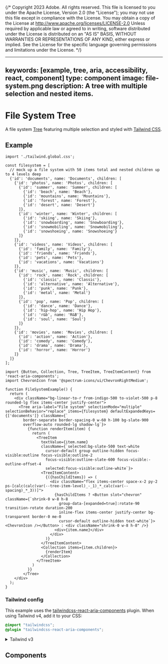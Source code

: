 {/* Copyright 2023 Adobe. All rights reserved.
This file is licensed to you under the Apache License, Version 2.0 (the "License");
you may not use this file except in compliance with the License. You may obtain a copy
of the License at http://www.apache.org/licenses/LICENSE-2.0
Unless required by applicable law or agreed to in writing, software distributed under
the License is distributed on an "AS IS" BASIS, WITHOUT WARRANTIES OR REPRESENTATIONS
OF ANY KIND, either express or implied. See the License for the specific language
governing permissions and limitations under the License. */}



---
keywords: [example, tree, aria, accessibility, react, component]
type: component
image: file-system.png
description: A tree with multiple selection and nested items.
---

# File System Tree

A file system [Tree](../Tree.html) featuring multiple selection and styled with [Tailwind CSS](https://tailwindcss.com/).

## Example

```tsx import
import './tailwind.global.css';

const filesystem = [
  // mock up a file system with 50 items total and nested children up to 4 levels deep
  {'id': 'documents', name: 'Documents', children: [
    {'id': 'photos', name: 'Photos', children: [
      {'id': 'summer', name: 'Summer', children: [
        {'id': 'beach', name: 'Beach'},
        {'id': 'mountains', name: 'Mountains'},
        {'id': 'forest', name: 'Forest'},
        {'id': 'desert', name: 'Desert'}
      ]},
      {'id': 'winter', name: 'Winter', children: [
        {'id': 'skiing', name: 'Skiing'},
        {'id': 'snowboarding', name: 'Snowboarding'},
        {'id': 'snowmobiling', name: 'Snowmobiling'},
        {'id': 'snowshoeing', name: 'Snowshoeing'}
      ]}
    ]},
    {'id': 'videos', name: 'Videos', children: [
      {'id': 'family', name: 'Family'},
      {'id': 'friends', name: 'Friends'},
      {'id': 'pets', name: 'Pets'},
      {'id': 'vacations', name: 'Vacations'}
    ]},
    {'id': 'music', name: 'Music', children: [
      {'id': 'rock', name: 'Rock', children: [
        {'id': 'classic', name: 'Classic'},
        {'id': 'alternative', name: 'Alternative'},
        {'id': 'punk', name: 'Punk'},
        {'id': 'metal', name: 'Metal'}
      ]},
      {'id': 'pop', name: 'Pop', children: [
        {'id': 'dance', name: 'Dance'},
        {'id': 'hip-hop', name: 'Hip Hop'},
        {'id': 'r&b', name: 'R&B'},
        {'id': 'soul', name: 'Soul'}
      ]}
    ]},
    {'id': 'movies', name: 'Movies', children: [
      {'id': 'action', name: 'Action'},
      {'id': 'comedy', name: 'Comedy'},
      {'id': 'drama', name: 'Drama'},
      {'id': 'horror', name: 'Horror'}
    ]}
  ]}
];
```

```tsx example standalone
import {Button, Collection, Tree, TreeItem, TreeItemContent} from 'react-aria-components';
import ChevronIcon from '@spectrum-icons/ui/ChevronRightMedium';

function FileSystemExample() {
  return (
    <div className="bg-linear-to-r from-indigo-500 to-violet-500 p-8 rounded-lg flex items-center justify-center">
      <Tree aria-label="File system" selectionMode="multiple" selectionBehavior="replace" items={filesystem} defaultExpandedKeys={['documents']} className={`
        border-separate border-spacing-0 w-60 h-100 bg-slate-900
        overflow-auto rounded-lg shadow-lg`}>
          {function renderItem(item) {
            return (
              <TreeItem
                textValue={item.name}
                className={`selected:bg-slate-500 text-white
                  cursor-default group outline-hidden focus-visible:outline focus-visible:outline-2
                  focus-visible:outline-slate-600 focus-visible:-outline-offset-4
                  selected:focus-visible:outline-white`}>
                <TreeItemContent>
                  {({hasChildItems}) => (
                    <div className="flex items-center space-x-2 py-2 ps-[calc(calc(var(--tree-item-level)_-_1)_*_calc(var(--spacing)_*_3))]">
                      {hasChildItems ? <Button slot="chevron" className={`shrink-0 w-8 h-8
                        group-data-[expanded=true]:rotate-90 transition-rotate duration-200
                        inline-flex items-center justify-center bg-transparent border-0 me-0
                        cursor-default outline-hidden text-white`}><ChevronIcon /></Button> : <div className="shrink-0 w-8 h-8" />}
                      <div>{item.name}</div>
                    </div>
                  )}
                </TreeItemContent>
                <Collection items={item.children}>
                  {renderItem}
                </Collection>
              </TreeItem>
            )
          }}
        </Tree>
    </div>
  );
}
```

### Tailwind config

This example uses the [tailwindcss-react-aria-components](../styling.html#plugin) plugin. When using Tailwind v4, add it to your CSS:

```css render=false
@import "tailwindcss";
@plugin "tailwindcss-react-aria-components";
```

<details>

<summary style={{fontWeight: 'bold'}}><ChevronRight size="S" /> Tailwind v3</summary>

When using Tailwind v3, add the plugin to your `tailwind.config.js` instead:

```tsx
module.exports = {
  // ...
  plugins: [
    require('tailwindcss-react-aria-components')
  ]
};
```

**Note**: When using Tailwind v3, install `tailwindcss-react-aria-components` version 1.x instead of 2.x.

</details>

## Components

<section className={styles.cardGroup} data-size="small">

<ExampleCard
  url="../Tree.html"
  title="Tree"
  description="A tree provides users with a way to navigate nested hierarchical information, with support for keyboard navigation and selection.">
  <Tree />
</ExampleCard>

</section>
